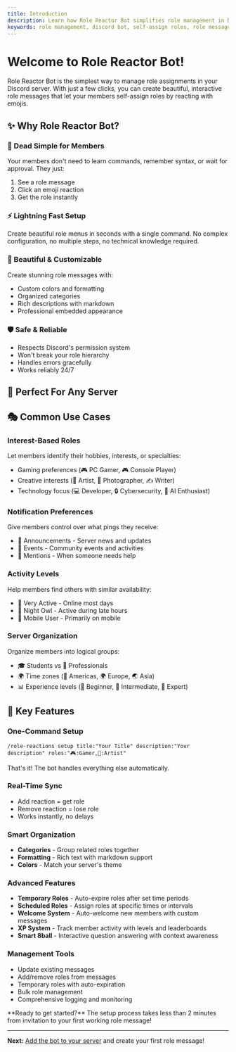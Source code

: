 ```yaml
---
title: Introduction
description: Learn how Role Reactor Bot simplifies role management in Discord with easy setup, beautiful messages, and instant role assignments.
keywords: role management, discord bot, self-assign roles, role messages, easy setup
---
```



# Welcome to Role Reactor Bot!

Role Reactor Bot is the simplest way to manage role assignments in your Discord server. With just a few clicks, you can create beautiful, interactive role messages that let your members self-assign roles by reacting with emojis.

## ✨ Why Role Reactor Bot?

### 🎯 Dead Simple for Members
Your members don't need to learn commands, remember syntax, or wait for approval. They just:
1. See a role message
2. Click an emoji reaction  
3. Get the role instantly

### ⚡ Lightning Fast Setup
Create beautiful role menus in seconds with a single command. No complex configuration, no multiple steps, no technical knowledge required.

### 🎨 Beautiful & Customizable
Create stunning role messages with:
- Custom colors and formatting
- Organized categories
- Rich descriptions with markdown
- Professional embedded appearance

### 🛡️ Safe & Reliable
- Respects Discord's permission system
- Won't break your role hierarchy
- Handles errors gracefully
- Works reliably 24/7

## 🚀 Perfect For Any Server

<Cards>
  <Card 
    title="Gaming Communities" 
    description="Game preferences, platform choices, skill levels"
  />
  <Card 
    title="Study Groups" 
    description="Subjects, study schedules, academic levels"
  />
  <Card 
    title="Creative Communities" 
    description="Art styles, creative mediums, skill sharing"
  />
  <Card 
    title="Business Servers" 
    description="Departments, project teams, notification preferences"
  />
</Cards>

## 🎭 Common Use Cases

### Interest-Based Roles
Let members identify their hobbies, interests, or specialties:
- Gaming preferences (🎮 PC Gamer, 🎮 Console Player)
- Creative interests (🎨 Artist, 📸 Photographer, ✍️ Writer)
- Technology focus (💻 Developer, 🔒 Cybersecurity, 🤖 AI Enthusiast)

### Notification Preferences
Give members control over what pings they receive:
- 📢 Announcements - Server news and updates
- 🎉 Events - Community events and activities  
- 🔔 Mentions - When someone needs help

### Activity Levels
Help members find others with similar availability:
- 🌟 Very Active - Online most days
- 🌙 Night Owl - Active during late hours
- 📱 Mobile User - Primarily on mobile

### Server Organization
Organize members into logical groups:
- 🎓 Students vs 👔 Professionals
- 🌍 Time zones (🌅 Americas, 🌍 Europe, 🌏 Asia)
- 📊 Experience levels (👶 Beginner, 💪 Intermediate, 🧠 Expert)

## 🔧 Key Features

### One-Command Setup
```
/role-reactions setup title:"Your Title" description:"Your description" roles:"🎮:Gamer,🎨:Artist"
```
That's it! The bot handles everything else automatically.

### Real-Time Sync
- Add reaction = get role
- Remove reaction = lose role  
- Works instantly, no delays

### Smart Organization
- **Categories** - Group related roles together
- **Formatting** - Rich text with markdown support
- **Colors** - Match your server's theme

### Advanced Features
- **Temporary Roles** - Auto-expire roles after set time periods
- **Scheduled Roles** - Assign roles at specific times or intervals
- **Welcome System** - Auto-welcome new members with custom messages
- **XP System** - Track member activity with levels and leaderboards
- **Smart 8ball** - Interactive question answering with context awareness

### Management Tools
- Update existing messages
- Add/remove roles from messages
- Temporary roles with auto-expiration
- Bulk role management
- Comprehensive logging and monitoring

<Callout type="info">
**Ready to get started?** The setup process takes less than 2 minutes from invitation to your first working role message!
</Callout>

---

**Next:** [Add the bot to your server](/docs/getting-started/adding-bot) and create your first role message!

